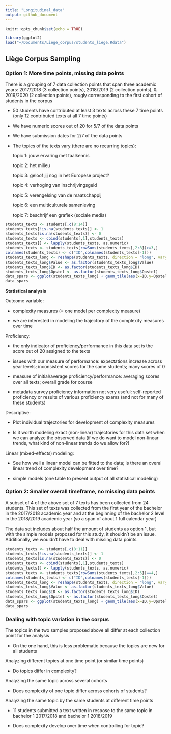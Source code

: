 ```yaml
---
title: "Longitudinal_data"
output: github_document
---
```


```r
knitr::opts_chunk$set(echo = TRUE)
```
```r
library(ggplot2)
load("~/Documents/Liege_corpus/students_liege.Rdata")
```

## Liège Corpus Sampling

### Option 1: More time points, missing data points

There is a grouping of 7 data collection points that span three academic years: 2017/2018 (3 collection points), 2018/2019 (2 collection points), & 2019/2020 (2 collection points), rougly corresponding to the first cohort of students in the corpus

- 50 students have contributed at least 3 texts across these 7 time points (only 12 contributed texts at all 7 time points)

- We have numeric scores out of 20 for 5/7 of the data points

- We have submission dates for 2/7 of the data points

- The topics of the texts vary (there are no recurring topics):

  topic 1: jouw ervaring met taalkennis
  
  topic 2: het milieu
  
  topic 3: geloof jij nog in het Europese project?
  
  topic 4: verhoging van inschrijvingsgeld
  
  topic 5: verengelsing van de maatschappij
  
  topic 6: een multiculturele samenleving
  
  topic 7: beschrijf een grafiek (sociale media)

```r
students_texts <- students[,c(8:14)]
students_texts[!is.na(students_texts)] <- 1
students_texts[is.na(students_texts)] <- 0
students_texts <- cbind(students[,1],students_texts)
students_texts[] <- lapply(students_texts, as.numeric)
students_texts <- students_texts[rowSums(students_texts[,2:8])>=3,]
colnames(students_texts) <- c("ID",colnames(students_texts[-1]))
students_texts_long <- reshape(students_texts, direction = "long", varying = list(names(students_texts[2:8])), v.names = "Value", idvar = "ID", timevar = "Opstel")
students_texts_long$Value <- as.factor(students_texts_long$Value)
students_texts_long$ID <- as.factor(students_texts_long$ID)
students_texts_long$Opstel <- as.factor(students_texts_long$Opstel)
data_spars <- ggplot(students_texts_long) + geom_tile(aes(x=ID,y=Opstel,fill=Value),color="#7f7f7f") + scale_fill_manual(values=c("white", "black")) + coord_equal() + labs(x=NULL, y=NULL) + theme_bw() + theme(panel.grid=element_blank()) + theme(panel.border=element_blank()) + theme(axis.text.x = element_text(angle = 90))
data_spars
```

**Statistical analysis**

Outcome variable:

  - complexity measures (= one model per complexity measure)
  
  - we are interested in modeling the trajectory of the complexity measures over time

Proficiency:

  - the only indicator of proficiency/performance in this data set is the score out of 20 assigned to the texts
  
  - issues with our measure of performance: expectations increase across year levels; inconsistent scores for the same students; many scores of 0
  
  - measure of initial/average proficiency/performance: averaging scores over all texts; overall grade for course
  
  - metadata survey proficiency information not very useful: self-reported proficiency or results of various proficiency exams (and not for many of these students)
  
Descriptive:

- Plot individual trajectories for development of complexity measures

- Is it worth modeling exact (non-linear) trajectories for this data set when we can analyze the observed data (if we do want to model non-linear trends, what kind of non-linear trends do we allow for?)

Linear (mixed-effects) modeling:

- See how well a linear model can be fitted to the data; is there an overal linear trend of complexity development over time?

- simple models (one table to present output of all statistical modeling)

### Option 2: Smaller overall timeframe, no missing data points

A subset of 4 of the above set of 7 texts has been collected from 24 students. This set of texts was collected from the first year of the bachelor in the 2017/2018 academic year and at the beginning of the bachelor 2 level in the 2018/2019 academic year (so a span of about 1 full calendar year)

The data set includes about half the amount of students as option 1, but with the simple models proposed for this study, it shouldn't be an issue. Additionally, we wouldn't have to deal with missing data points.

```r
students_texts <- students[,c(8:11)]
students_texts[!is.na(students_texts)] <- 1
students_texts[is.na(students_texts)] <- 0
students_texts <- cbind(students[,1],students_texts)
students_texts[] <- lapply(students_texts, as.numeric)
students_texts <- students_texts[rowSums(students_texts[,2:5])==4,]
colnames(students_texts) <- c("ID",colnames(students_texts[-1]))
students_texts_long <- reshape(students_texts, direction = "long", varying = list(names(students_texts[2:5])), v.names = "Value", idvar = "ID", timevar = "Opstel")
students_texts_long$Value <- as.factor(students_texts_long$Value)
students_texts_long$ID <- as.factor(students_texts_long$ID)
students_texts_long$Opstel <- as.factor(students_texts_long$Opstel)
data_spars <- ggplot(students_texts_long) + geom_tile(aes(x=ID,y=Opstel,fill=Value),color="#7f7f7f") + scale_fill_manual(values=c("black", "white")) + coord_equal() + labs(x=NULL, y=NULL) + theme_bw() + theme(panel.grid=element_blank()) + theme(panel.border=element_blank()) + theme(axis.text.x = element_text(angle = 90))
data_spars
```

### Dealing with topic variation in the corpus

The topics in the two samples proposed above all differ at each collection point for the analysis

  - On the one hand, this is less problematic because the topics are new for all students
  
Analyzing different topics at one time point (or similar time points)

  - Do topics differ in complexity?

Analyzing the same topic across several cohorts

  - Does complexity of one topic differ across cohorts of students?
  
Analyzing the same topic by the same students at different time points

  - 11 students submitted a text written in respose to the same topic in bachelor 1 2017/2018 and bachelor 1 2018/2019
  
  - Does complexity develop over time when controlling for topic?